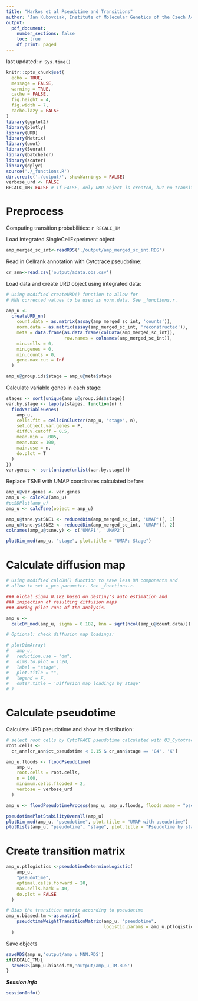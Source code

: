 ```yaml
---
title: "Markos et al Pseudotime and Transitions"
author: "Jan Kubovciak, Institute of Molecular Genetics of the Czech Academy of Sciences"
output:
  pdf_document:
    number_sections: false
    toc: true
    df_print: paged
---
```


last updated: `r Sys.time()`

```r
knitr::opts_chunk$set(
  echo = TRUE,
  message = FALSE,
  warning = TRUE,
  cache = FALSE,
  fig.height = 4,
  fig.width = 7,
  cache.lazy = FALSE
)
library(ggplot2)
library(plotly)
library(URD)
library(Matrix)
library(uwot)
library(Seurat)
library(batchelor)
library(scater)
library(dplyr)
source('./_functions.R')
dir.create('./output/', showWarnings = FALSE)
verbose_urd <- FALSE
RECALC_TM<-FALSE # If FALSE, only URD object is created, but no transition probabilities are computed for time saving purposes.
```


# Preprocess

Computing transition probabilities: `r RECALC_TM`

Load integrated SingleCellExperiment object:

```r
amp_merged_sc_int<-readRDS('./output/amp_merged_sc_int.RDS')

```


Read in Cellrank annotation with Cytotrace pseudotime:

```r
cr_ann<-read.csv('output/adata.obs.csv')

```


Load data and create URD object using integrated data:

```r
# Using modified createURD() function to allow for
# MNN corrected values to be used as norm.data. See _functions.r.

amp_u <-
  createURD_nn(
    count.data = as.matrix(assay(amp_merged_sc_int, 'counts')),
    norm.data = as.matrix(assay(amp_merged_sc_int, 'reconstructed')),
    meta = data.frame(as.data.frame(colData(amp_merged_sc_int)),
                      row.names = colnames(amp_merged_sc_int)),
    min.cells = 0,
    min.genes = 0,
    min.counts = 0,
    gene.max.cut = Inf
  )

amp_u@group.ids$stage = amp_u@meta$stage

```

Calculate variable genes in each stage:

```r
stages <- sort(unique(amp_u@group.ids$stage))
var.by.stage <- lapply(stages, function(n) {
  findVariableGenes(
    amp_u,
    cells.fit = cellsInCluster(amp_u, "stage", n),
    set.object.var.genes = F,
    diffCV.cutoff = 0.5,
    mean.min = .005,
    mean.max = 100,
    main.use = n,
    do.plot = T
  )
})
var.genes <- sort(unique(unlist(var.by.stage)))
```

Replace TSNE with UMAP coordinates calculated before:

```r
amp_u@var.genes <- var.genes
amp_u <- calcPCA(amp_u)
#pcSDPlot(amp_u)
amp_u <- calcTsne(object = amp_u)

amp_u@tsne.y$tSNE1 <- reducedDim(amp_merged_sc_int, 'UMAP')[, 1]
amp_u@tsne.y$tSNE2 <- reducedDim(amp_merged_sc_int, 'UMAP')[, 2]
colnames(amp_u@tsne.y) <- c('UMAP1', 'UMAP2')

plotDim_mod(amp_u, "stage", plot.title = "UMAP: Stage")
```

# Calculate diffusion map

```r
# Using modified calcDM() function to save less DM components and
# allow to set n_pcs parameter. See _functions.r.

### Global sigma 0.182 based on destiny's auto estimation and
### inspection of resulting diffusion maps
### during pilot runs of the analysis.

amp_u <-
  calcDM_mod(amp_u, sigma = 0.182, knn = sqrt(ncol(amp_u@count.data)))

# Optional: check diffusion map loadings:

# plotDimArray(
#   amp_u,
#   reduction.use = "dm",
#   dims.to.plot = 1:20,
#   label = "stage",
#   plot.title = "",
#   legend = F,
#   outer.title = 'Diffusion map loadings by stage'
# )

```

# Calculate pseudotime 

Calculate URD pseudotime and show its distribution:

```r
# select root cells by CytoTRACE pseudotime calculated with 03_Cytotrace_pseudotime.py.
root.cells <-
  cr_ann[cr_ann$ct_pseudotime < 0.15 & cr_ann$stage == 'G4', 'X']

amp_u.floods <- floodPseudotime(
    amp_u,
    root.cells = root.cells,
    n = 100,
    minimum.cells.flooded = 2,
    verbose = verbose_urd
  )

amp_u <- floodPseudotimeProcess(amp_u, amp_u.floods, floods.name = "pseudotime")

pseudotimePlotStabilityOverall(amp_u)
plotDim_mod(amp_u, "pseudotime", plot.title = "UMAP with pseudotime")
plotDists(amp_u, "pseudotime", "stage", plot.title = "Pseudotime by stage")
```

# Create transition matrix

```r

amp_u.ptlogistics <-pseudotimeDetermineLogistic(
    amp_u,
    "pseudotime",
    optimal.cells.forward = 20,
    max.cells.back = 40,
    do.plot = FALSE
  )

# Bias the transition matrix according to pseudotime
amp_u.biased.tm <-as.matrix(
    pseudotimeWeightTransitionMatrix(amp_u, "pseudotime",
                                     logistic.params = amp_u.ptlogistics)
  )

```

Save objects

```r
saveRDS(amp_u,'output/amp_u_MNN.RDS')
if(RECALC_TM){
  saveRDS(amp_u.biased.tm,'output/amp_u_TM.RDS')
}

```


***Session Info***

```r
sessionInfo()
```
